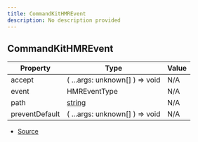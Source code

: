 ```yaml
---
title: CommandKitHMREvent
description: No description provided
---
```


## CommandKitHMREvent

| Property | Type | Value |
| ----------- | ----------- | ----------- |
| accept | (   ...args: unknown\[] ) => void | N/A |
| event | HMREventType | N/A |
| path | [string](https://developer.mozilla.org/en-US/docs/Web/JavaScript/Reference/Global_Objects/String) | N/A |
| preventDefault | (   ...args: unknown\[] ) => void | N/A |


- [Source](https://github.com/underctrl-io/commandkit/blob/141d1404ab18a8e659209a0fab65466bf3b6dd85/packages/commandkit/src/utils/dev-hooks.ts#L11)